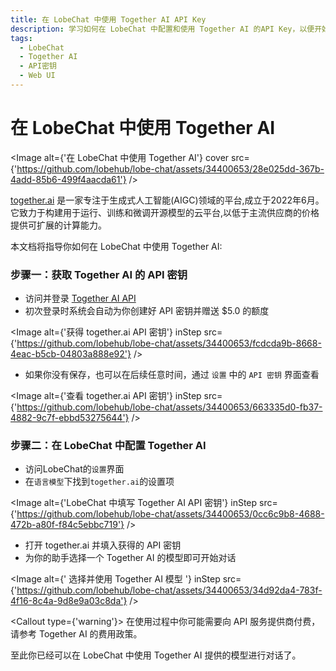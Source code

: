 ```yaml
---
title: 在 LobeChat 中使用 Together AI API Key
description: 学习如何在 LobeChat 中配置和使用 Together AI 的API Key，以便开始对话和交互。
tags:
  - LobeChat
  - Together AI
  - API密钥
  - Web UI
---
```


# 在 LobeChat 中使用 Together AI

<Image
  alt={'在 LobeChat 中使用 Together AI'}
  cover
  src={'https://github.com/lobehub/lobe-chat/assets/34400653/28e025dd-367b-4add-85b6-499f4aacda61'}
/>

[together.ai](https://www.together.ai/) 是一家专注于生成式人工智能(AIGC)领域的平台,成立于2022年6月。 它致力于构建用于运行、训练和微调开源模型的云平台,以低于主流供应商的价格提供可扩展的计算能力。

本文档将指导你如何在 LobeChat 中使用 Together AI:

<Steps>

### 步骤一：获取 Together AI 的 API 密钥

- 访问并登录 [Together AI API](https://api.together.ai/)
- 初次登录时系统会自动为你创建好 API 密钥并赠送 $5.0 的额度

<Image
  alt={'获得 together.ai API 密钥'}
  inStep
  src={'https://github.com/lobehub/lobe-chat/assets/34400653/fcdcda9b-8668-4eac-b5cb-04803a888e92'}
/>

- 如果你没有保存，也可以在后续任意时间，通过 `设置` 中的 `API 密钥` 界面查看

<Image
  alt={'查看 together.ai API 密钥'}
  inStep
  src={'https://github.com/lobehub/lobe-chat/assets/34400653/663335d0-fb37-4882-9c7f-ebbd53275644'}
/>

### 步骤二：在 LobeChat 中配置 Together AI

- 访问LobeChat的`设置`界面
- 在`语言模型`下找到`together.ai`的设置项

<Image
  alt={'LobeChat 中填写 Together AI API 密钥'}
  inStep
  src={'https://github.com/lobehub/lobe-chat/assets/34400653/0cc6c9b8-4688-472b-a80f-f84c5ebbc719'}
/>

- 打开 together.ai 并填入获得的 API 密钥
- 为你的助手选择一个 Together AI 的模型即可开始对话

<Image
  alt={' 选择并使用 Together AI 模型 '}
  inStep
  src={'https://github.com/lobehub/lobe-chat/assets/34400653/34d92da4-783f-4f16-8c4a-9d8e9a03c8da'}
/>

<Callout type={'warning'}>
  在使用过程中你可能需要向 API 服务提供商付费，请参考 Together AI 的费用政策。
</Callout>

</Steps>

至此你已经可以在 LobeChat 中使用 Together AI 提供的模型进行对话了。
